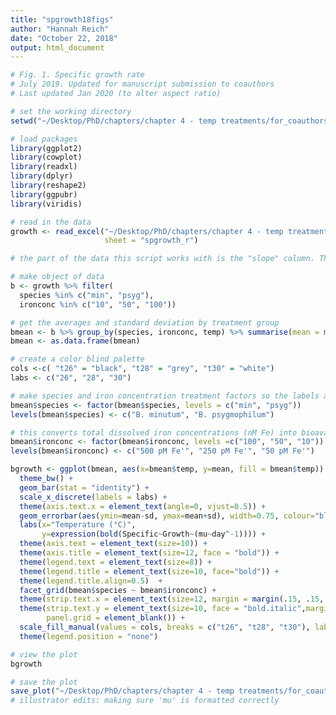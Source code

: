 ```yaml
---
title: "spgrowth18figs"
author: "Hannah Reich"
date: "October 22, 2018"
output: html_document
---
```


```r
# Fig. 1. Specific growth rate
# July 2019. Updated for manuscript submission to coauthors
# Last updated Jan 2020 (to alter aspect ratio)

# set the working directory
setwd("~/Desktop/PhD/chapters/chapter 4 - temp treatments/for_coauthors_v1/data_code/")

# load packages
library(ggplot2)
library(cowplot)
library(readxl)
library(dplyr)
library(reshape2)
library(ggpubr)
library(viridis)

# read in the data
growth <- read_excel("~/Desktop/PhD/chapters/chapter 4 - temp treatments/for_coauthors_v1/data_code/cell_density.xlsx",
                     sheet = "spgrowth_r")

# the part of the data this script works with is the "slope" column. This represents specific growth (μ/day). Specific growth is calculated as "((Ln(ending cell density in exponential phase))-Ln(starting cell density in exponential phase)))/change in time" Reich ch1. Calculations of avg cell den/day by triplicate and LN values in "spgrowth_calc" sheet

# make object of data 
b <- growth %>% filter(
  species %in% c("min", "psyg"),
  ironconc %in% c("10", "50", "100"))

# get the averages and standard deviation by treatment group
bmean <- b %>% group_by(species, ironconc, temp) %>% summarise(mean = mean(slope), sd = sd(slope))
bmean <- as.data.frame(bmean)

# create a color blind palette
cols <-c( "t26" = "black", "t28" = "grey", "t30" = "white")
labs <- c("26", "28", "30")

# make species and iron concentration treatment factors so the labels are paper-ready
bmean$species <- factor(bmean$species, levels = c("min", "psyg"))
levels(bmean$species) <- c("B. minutum", "B. psygmophilum")

# this converts total dissolved iron concentrations (nM Fe) into bioavailable iron concentrations (pM Fe'). Briefly, Fe' values indicate the fraction of the total dissolved [Fe] that remain bioavailable after the addition of EDTA
bmean$ironconc <- factor(bmean$ironconc, levels =c("100", "50", "10"))
levels(bmean$ironconc) <- c("500 pM Fe'", "250 pM Fe'", "50 pM Fe'")

bgrowth <- ggplot(bmean, aes(x=bmean$temp, y=mean, fill = bmean$temp)) + 
  theme_bw() +
  geom_bar(stat = "identity") + 
  scale_x_discrete(labels = labs) +
  theme(axis.text.x = element_text(angle=0, vjust=0.5)) +
  geom_errorbar(aes(ymin=mean-sd, ymax=mean+sd), width=0.75, colour="black", position=position_dodge()) +
  labs(x="Temperature (°C)", 
       y=expression(bold(Specific~Growth~(mu~day^-1)))) + 
  theme(axis.text = element_text(size=10)) + 
  theme(axis.title = element_text(size=12, face = "bold")) +
  theme(legend.text = element_text(size=8)) + 
  theme(legend.title = element_text(size=10, face="bold")) +
  theme(legend.title.align=0.5)  +
  facet_grid(bmean$species ~ bmean$ironconc) +
  theme(strip.text.x = element_text(size=12, margin = margin(.15, .15, .15, .15, "cm"))) +
  theme(strip.text.y = element_text(size=10, face = "bold.italic",margin = margin(.15, .15, .15, .15, "cm")),
        panel.grid = element_blank()) +
  scale_fill_manual(values = cols, breaks = c("t26", "t28", "t30"), labels=c("26", "28", "30")) +
  theme(legend.position = "none")

# view the plot
bgrowth

# save the plot
save_plot("~/Desktop/PhD/chapters/chapter 4 - temp treatments/for_coauthors_v1/figs/figs_v4_01212020/Fig1_specific_growth.pdf", bgrowth, base_aspect_ratio = 1.1)
# illustrator edits: making sure 'mu' is formatted correctly

```

